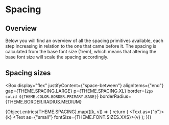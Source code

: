 
<Meta title="Foundations/Spacing" />

# Spacing

## Overview

Below you will find an overview of all the spacing primitives available, each step increasing in relation to the one that came before it.
The spacing is calculated from the base font size (1rem), which means that altering the base font size will scale the spacing accordingly.

<GlobalStyle />

## Spacing sizes

<Box
  display="flex"
  justifyContent={"space-between"}
  alignItems={"end"}
  gap={THEME.SPACING.LARGE}
  p={THEME.SPACING.XL}
  border={`2px solid ${THEME.COLOR.BORDER.PRIMARY.BASE}`}
  borderRadius={THEME.BORDER.RADIUS.MEDIUM}
>
  {Object.entries(THEME.SPACING).map(([k, v]) => {
    return (
      <Flexbox key={v} flexDirection="column" gap={THEME.SPACING.SMALL}>
        <Box height={v} maxWidth="60px" bgColor={THEME.COLOR.SECONDARY.BASE} />
        <Text as={"b"}>{k}</Text>
        <Text as={"small"} fontSize={THEME.FONT.SIZES.XXS}>{v}</Text>
      </Flexbox>
    );
  })}
</Box>
